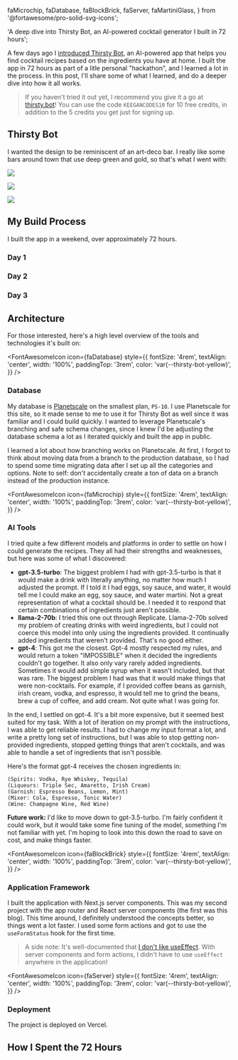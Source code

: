  faMicrochip,
  faDatabase,
  faBlockBrick,
  faServer,
  faMartiniGlass,
} from '@fortawesome/pro-solid-svg-icons';

  'A deep dive into Thirsty Bot, an AI-powered cocktail generator I built in 72 hours';

A few days ago I [introduced Thirsty Bot](https://keegan.codes/blog/introducing-thirsty-bot), an AI-powered app
that helps you find cocktail recipes based on the ingredients you have at home. I built the app in 72 hours as part of a
litle personal "hackathon", and I learned a lot in the process. In this post, I'll share some of what I learned, and do
a deeper dive into how it all works.

> If you haven't tried it out yet, I recommend you give it a go at [thirsty.bot](https://thirsty.bot)! You can use the code `KEEGANCODES10` for
> 10 free credits, in addition to the 5 credits you get just for signing up.

<div
  style={{
    width: '100%',
    display: 'flex',
    alignItems: 'center',
    justifyContent: 'center',
    padding: '2rem 0 0 0',
  }}
>
  <FontAwesomeIcon
    icon={faMartiniGlass}
    style={{
      fontSize: '4rem',
      color: 'var(--thirsty-bot-yellow)',
    }}
  />
</div>

## Thirsty Bot

I wanted the design to be reminiscent of an art-deco bar.
I really like some bars around town that use deep green and gold, so that's what I went with:

![](thirsty-bot-deep-dive:landing.png?hideShadow)

![](thirsty-bot-deep-dive:build.png?hideShadow)

![](thirsty-bot-deep-dive:modal.png?hideShadow)

## My Build Process

I built the app in a weekend, over approximately 72 hours.

### Day 1

### Day 2

### Day 3

## Architecture

For those interested, here's a high level overview of the tools and technologies it's built on:

<FontAwesomeIcon
  icon={faDatabase}
  style={{
    fontSize: '4rem',
    textAlign: 'center',
    width: '100%',
    paddingTop: '3rem',
    color: 'var(--thirsty-bot-yellow)',
  }}
/>

### Database

My database is [Planetscale](https://planetscale.com/) on the smallest plan, `PS-10`. I use Planetscale for this site, so it made
sense to me to use it for Thirsty Bot as well since it was familiar and I could build quickly. I wanted to leverage Planetscale's branching and safe
schema changes, since I knew I'd be adjusting the database schema a lot as I iterated quickly and built the app in public.

I learned a lot about how branching works on Planetscale. At first, I forgot to think about moving data from a branch to the production
database, so I had to spend some time migrating data after I set up all the categories and options. Note to self: don't accidentally create a
ton of data on a branch instead of the production instance.

<FontAwesomeIcon
  icon={faMicrochip}
  style={{
    fontSize: '4rem',
    textAlign: 'center',
    width: '100%',
    paddingTop: '3rem',
    color: 'var(--thirsty-bot-yellow)',
  }}
/>

### AI Tools

I tried quite a few different models and platforms in order to settle on how I could generate the recipes. They all had their strengths
and weaknesses, but here was some of what I discovered:

- **gpt-3.5-turbo**: The biggest problem I had with gpt-3.5-turbo is that it would make a drink with literally anything, no matter
  how much I adjusted the prompt. If I told it I had eggs, soy sauce, and water, it would tell me I could make an egg, soy sauce, and water
  martini. Not a great representation of what a cocktail should be. I needed it to respond that certain combinations of ingredients just
  aren't possible.
- **llama-2-70b**: I tried this one out through Replicate. Llama-2-70b solved my problem of creating drinks with weird ingredients, but I could
  not coerce this model into only using the ingredients provided. It continually added ingredients that weren't provided. That's no good either.
- **gpt-4**: This got me the closest. Gpt-4 mostly respected my rules, and would return a token "IMPOSSIBLE" when it decided the
  ingredients couldn't go together. It also only vary rarely added ingredients. Sometimes it would add simple syrup when it wasn't included, but that
  was rare. The biggest problem I had was that it would make things that were non-cocktails. For example, if I provided coffee beans as garnish,
  irish cream, vodka, and espresso, it would tell me to grind the beans, brew a cup of coffee, and add cream. Not quite what I was going for.

In the end, I settled on gpt-4. It's a bit more expensive, but it seemed best suited for my task. With a lot of iteration on my prompt with the
instructions, I was able to get reliable results. I had to change my input format a lot, and write a pretty long set of instructions, but
I was able to stop getting non-provided ingredients, stopped getting things that aren't cocktails, and was able to handle a set of ingredients
that isn't possible.

Here's the format gpt-4 receives the chosen ingredients in:

```text
(Spirits: Vodka, Rye Whiskey, Tequila)
(Liqueurs: Triple Sec, Amaretto, Irish Cream)
(Garnish: Espresso Beans, Lemon, Mint)
(Mixer: Cola, Espresso, Tonic Water)
(Wine: Champagne Wine, Red Wine)
```

**Future work:** I'd like to move down to gpt-3.5-turbo. I'm fairly confident it could work, but it would take some fine tuning of the model,
something I'm not familiar with yet. I'm hoping to look into this down the road to save on cost, and make things faster.

<FontAwesomeIcon
  icon={faBlockBrick}
  style={{
    fontSize: '4rem',
    textAlign: 'center',
    width: '100%',
    paddingTop: '3rem',
    color: 'var(--thirsty-bot-yellow)',
  }}
/>

### Application Framework

I built the application with Next.js server components. This was my second project with the app router
and React server components (the first was this blog). This time around, I definitely understood the concepts
better, so things went a lot faster. I used some form actions and got to use the `useFormStatus` hook for the
first time.

> A side note: It's well-documented that [I don't like useEffect](https://keegan.codes/blog/reacting-to-prop-changes-in-react-functional-components).
> With server components and form actions, I didn't have to use `useEffect` anywhere in the application!

<FontAwesomeIcon
  icon={faServer}
  style={{
    fontSize: '4rem',
    textAlign: 'center',
    width: '100%',
    paddingTop: '3rem',
    color: 'var(--thirsty-bot-yellow)',
  }}
/>

### Deployment

The project is deployed on Vercel.

## How I Spent the 72 Hours
